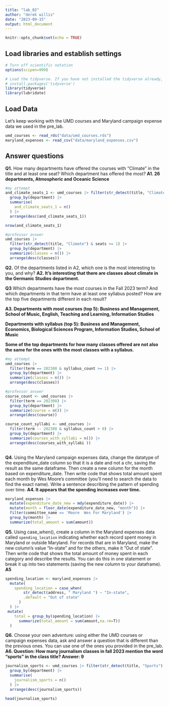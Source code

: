 ```yaml
---
title: "lab_02"
author: "derek willis"
date: "2023-09-15"
output: html_document
---
```


```r
knitr::opts_chunk$set(echo = TRUE)
```

## Load libraries and establish settings

```r
# Turn off scientific notation
options(scipen=999)

# Load the tidyverse. If you have not installed the tidyverse already, remove the # from the next line and run it first.  
# install.packages('tidyverse')
library(tidyverse)
library(lubridate)
```

## Load Data

Let's keep working with the UMD courses and Maryland campaign expense data we used in the pre_lab.

```r
umd_courses <- read_rds("data/umd_courses.rds")
maryland_expenses <- read_csv("data/maryland_expenses.csv")
```

## Answer questions

**Q1.** How many departments have offered the courses with "Climate" in the title and at least one seat? Which department has offered the most? **A1. 26 departments, Atmospheric and Oceanic Science**

```r
#my attempt
and_climate_seats_1 <- umd_courses |> filter(str_detect(title, "Climate") & seats >= 1) |> 
  group_by(department) |> 
  summarise(
    and_climate_seats_1 = n()
  ) |>
  arrange(desc(and_climate_seats_1))

nrow(and_climate_seats_1)
```

```r
#professor answer
umd_courses |>
  filter(str_detect(title, "Climate") & seats >= 1) |>
  group_by(department) |>
  summarize(classes = n()) |>
  arrange(desc(classes))
```

**Q2.** Of the departments listed in A2, which one is the most interesting to you, and why? **A2. It's interesting that there are classes about climate in the Germanic Studies department.**

**Q3** Which departments have the most courses in the Fall 2023 term? And which departments in that term have at least one syllabus posted? How are the top five departments different in each result?

**A3. Departments with most courses (top 5): Business and Management, School of Music, English, Teaching and Learning, Information Studies**

**Departments with syllabus (top 5): Business and Management, Economics, Biological Sciences Program, Information Studies, School of Music**

**Some of the top departments for how many classes offered are not also the same for the ones with the most classes with a syllabus.**

```r
#my attempt
umd_courses |>
  filter(term == 202308 & syllabus_count >= 1) |>
  group_by(department) |>
  summarize(classes = n()) |>
  arrange(desc(classes))
```

```r
#professor answer
course_count <- umd_courses |>
  filter(term == 202308) |>
  group_by(department) |>
  summarize(course = n()) |>
  arrange(desc(course))

course_count_syllabi <- umd_courses |>
  filter(term -- 202308 & syllabus_count > 0) |>
  group_by(department) |>
  summarize(courses_with_syllabi = n()) |>
  arrange(desc(courses_with_syllabi ))
  
```

**Q4.** Using the Maryland campaign expenses data, change the datatype of the expenditure_date column so that it is a date and not a chr, saving the result as the same dataframe. Then create a new column for the month based on expenditure_date. Then write code that shows total amount spent each month by Wes Moore's committee (you'll need to search the data to find the exact name). Write a sentence describing the pattern of spending over time. **A4. It appears that the spending increases over time.**

```r
maryland_expenses |>
  mutate(expenditure_date_new = mdy(expenditure_date)) |>
  mutate(month = floor_date(expenditure_date_new, "month")) |>
  filter(committee_name == 'Moore  Wes For Maryland') |>
  group_by(month) |>
  summarize(total_amount = sum(amount))
```

**Q5.** Using case_when(), create a column in the Maryland expenses data called `spending_location` indicating whether each record spent money in Maryland or outside Maryland. For records that are in Maryland, make the new column's value "In-state" and for the others, make it "Out of state". Then write code that shows the total amount of money spent in each category and describe the results. You can do this in one statement or break it up into two statements (saving the new column to your dataframe). **A5**

```r
spending_location <- maryland_expenses |>
  mutate(
    spending_location = case_when(
        str_detect(address, " Maryland ") ~ "In-state",
        .default = "Out of state"
      )
  ) |>
 mutate(
    total = group_by(spending_location) |>
      summarize(total_amount = sum(amount,na.rm=T))
  )
```

**Q6.** Choose your own adventure: using either the UMD courses or campaign expenses data, ask and answer a question that is different than the previous ones. You can use one of the ones you provided in the pre_lab. **A6. Question: How many journalism classes in fall 2023 mention the word "sports" in the class title? Answer: 9**

```r
journalism_sports <- umd_courses |> filter(str_detect(title, "Sports") & term == 202308) |> 
  group_by(department) |> 
  summarise(
    journalism_sports = n()
  ) |>
  arrange(desc(journalism_sports))

head(journalism_sports)
```
